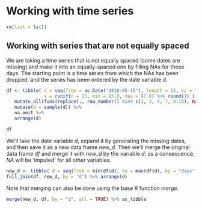 
# Working with time series


```r
rm(list = ls())
```


## Working with series that are not equally spaced

We are taking a time series that is not equally spaced (some dates are missing) and make it into an equally-spaced one by filling NAs for those days. The starting point is a time series from which the NAs has been dropped, and the series has been ordered by the date variable *d*.
```r
df <- tibble( d = seq(from = as.Date("2018-05-15"), length = 15, by = "days"),
              x = runif(n = 15, min = 85.0, max = 87.0) %>% round(1) ) %>%
   mutate_all(funs(replace(., row_number() %in% c(1, 3, 4, 7, 9:10), NA))) %>%
   mutate(d = sample(d)) %>% 
   na.omit %>%
   arrange(d)
```
```r
df
```


We'll take the date variable *d*, expand it by generating the missing dates, and then save it as a new data frame *new_d*. Then we'll merge the original data frame *df* and merge it with *new_d* by the variable *d*; as a consequence, *NA* will be 'imputed' for all other variables.
```r
new_d <- tibble( d = seq(from = min(df$d), to = max(df$d), by = "days") )
full_join(df, new_d, by = "d") %>% arrange(d)
```

Note that merging can also be done using the base R function *merge*.
```r
merge(new_d, df, by = "d", all = TRUE) %>% as_tibble
```